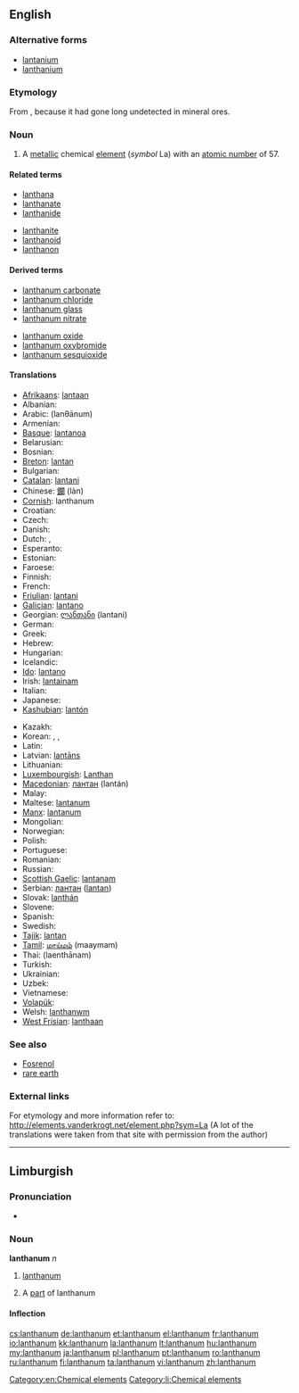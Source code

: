 ==English==
{{wikipedia}}

{{elements|La|barium|Ba|cerium|Ce}}

===Alternative forms===
* [[lantanium]] {{qualifier|obsolete}}
* [[lanthanium]] {{qualifier|obsolete}}

===Etymology===
From {{etyl|grc|en}} {{term|λανθάνω||escape notice|lang=grc}}, because it had gone long undetected in mineral ores.

===Noun===
{{en-noun|-}}

# A [[metallic]] chemical [[element]] (''symbol'' La) with an [[atomic number]] of 57.

====Related terms====
{{rel-top|terms related to lanthanum}}
* [[lanthana]]
* [[lanthanate]]
* [[lanthanide]]
{{rel-mid}}
* [[lanthanite]]
* [[lanthanoid]]
* [[lanthanon]]
{{rel-bottom}}

====Derived terms====
{{rel-top|terms derived from lanthanum}}
* [[lanthanum carbonate]]
* [[lanthanum chloride]]
* [[lanthanum glass]]
* [[lanthanum nitrate]]
{{rel-mid}}
* [[lanthanum oxide]]
* [[lanthanum oxybromide]]
* [[lanthanum sesquioxide]]
{{rel-bottom}}

====Translations====
{{trans-top|metallic element}}
* [[Afrikaans]]: [[lantaan]]
* Albanian: {{t-|sq|lantan|xs=Albanian}}
* Arabic: {{Arab|[[لنثانوم]]}} (lanθānum) {{m}}
* Armenian: {{t|hy|լանթան|tr=lantʿan}}
* [[Basque]]: [[lantanoa]]
* Belarusian: {{t-|be|лантан|m|tr=lantán|xs=Belarusian}}
* Bosnian: {{t-|bs|lantan}}
* [[Breton]]: [[lantan]]
* Bulgarian: {{t-|bg|лантан|m|tr=lantán}}
* [[Catalan]]: [[lantani]]
* Chinese: [[鑭]] (làn)
* [[Cornish]]: lanthanum
* Croatian: {{t+|hr|lantan}}
* Czech: {{t+|cs|lanthan}}
* Danish: {{t-|da|lanthan}}
* Dutch: {{t+|nl|lanthaan|n}}, {{t+|nl|lanthanium|n}}
* Esperanto: {{t-|eo|lantano|xs=Esperanto}}
* Estonian: {{t-|et|lantaan}}
* Faroese: {{t-|fo|lanthan|xs=Faroese}}
* Finnish: {{t+|fi|lantaani}}
* French: {{t+|fr|lanthane|m}}
* [[Friulian]]: [[lantani]]
* [[Galician]]: [[lantano]]
* Georgian: [[ლანთანი]] (lantani)
* German: {{t+|de|Lanthan|n}}
* Greek: {{t+|el|λανθάνιο|n|tr=lanthánio}}
* Hebrew: {{t+|he|לנתן|tr=lantán}}
* Hungarian: {{t+|hu|lantán}}
* Icelandic: {{t|is|lanþan}}
* [[Ido]]: [[lantano]]
* Irish: [[lantainam]]
* Italian: {{t+|it|lantanio|m}}
* Japanese: {{t+|ja|ランタン|tr=rantan}}
* [[Kashubian]]: [[lantón]]
{{trans-mid}}
* Kazakh: {{t-|kk|лантан|tr=lantan|sc=Cyrl|xs=Kazakh}}
* Korean: {{t|ko|란탄|tr=rantan|sc=Kore}},  {{t|ko|란타늄|tr=rantanyum|sc=Kore}},  {{t|ko|란타넘|tr=rantaneom|sc=Kore}}
* Latin: {{t+|la|lanthanum}}
* Latvian: [[lantāns]]
* Lithuanian: {{t+|lt|lantanas|xs=Lithuanian}}
* [[Luxembourgish]]: [[Lanthan]]
* [[Macedonian]]: [[лантан]] (lantán) {{m}}
* Malay: {{t-|ms|lanthanum|xs=Malay}}
* Maltese: [[lantanum]]
* [[Manx]]: [[lantanum]]
* Mongolian: {{t-|mn|лантан|tr=lantan|sc=Cyrl|xs=Mongolian}}
* Norwegian: {{t-|no|lantan}}
* Polish: {{t+|pl|lantan|m}}
* Portuguese: {{t+|pt|lantânio|m}}
* Romanian: {{t+|ro|lantan|n}}
* Russian: {{t+|ru|лантан|m|tr=lantán}}
* [[Scottish Gaelic]]: [[lantanam]]
* Serbian: [[лантан]] ([[lantan]]) {{m}}
* Slovak: [[lanthán]]
* Slovene: {{t+|sl|lantan}}
* Spanish: {{t+|es|lantano|m}}
* Swedish: {{t+|sv|lantan}}
* [[Tajik]]: [[lantan]]
* [[Tamil]]: [[மாய்மம்]] (maaymam)
* Thai: {{Thai|[[แลนทานัม]]}} (laenthānam)
* Turkish: {{t+|tr|lantan}}
* Ukrainian: {{t-|uk|лантан|m|tr=lantán|xs=Ukrainian}}
* Uzbek: {{t-|uz|лантан|tr=lantan|sc=Cyrl|xs=Uzbek}}
* Vietnamese: {{t-|vi|lantan|xs=Vietnamese}}
* [[Volapük]]: {{t|vo|lantanin}}
* Welsh: [[lanthanwm]]
* [[West Frisian]]: [[lanthaan]]
{{trans-bottom}}

===See also===
* [[Fosrenol]]
* [[rare earth]]

===External links===
For etymology and more information refer to:
http://elements.vanderkrogt.net/element.php?sym=La
(A lot of the translations were taken from that site with permission from the author)

----

==Limburgish==

===Pronunciation===
* {{IPA|[lɑ˧nˈðaː˨nɔ˧m]|lang=li}}

===Noun===
'''lanthanum''' ''n''

# {{uncountable|lang=li}} [[lanthanum#English|lanthanum]]
# A [[part]] of lanthanum

====Inflection====
{{li-noun-um|lanthan}}

[[Category:en:Chemical elements]]
[[Category:li:Chemical elements]]

[[cs:lanthanum]]
[[de:lanthanum]]
[[et:lanthanum]]
[[el:lanthanum]]
[[fr:lanthanum]]
[[io:lanthanum]]
[[kk:lanthanum]]
[[la:lanthanum]]
[[lt:lanthanum]]
[[hu:lanthanum]]
[[my:lanthanum]]
[[ja:lanthanum]]
[[pl:lanthanum]]
[[pt:lanthanum]]
[[ro:lanthanum]]
[[ru:lanthanum]]
[[fi:lanthanum]]
[[ta:lanthanum]]
[[vi:lanthanum]]
[[zh:lanthanum]]